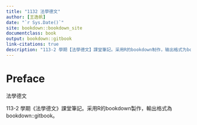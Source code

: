 ```yaml
---
title: "1132 法學德文"
author: [王逸帆]
date: "`r Sys.Date()`"
site: bookdown::bookdown_site
documentclass: book
output: bookdown::gitbook
link-citations: true
description: "113-2 學期【法學德文】課堂筆記。采用R的bookdown制作，输出格式为bookdown::gitbook."
---
```


# Preface {-}

法學德文


113-2 學期《法學德文》課堂筆記。采用R的bookdown製作，輸出格式為bookdown::gitbook。



